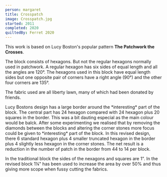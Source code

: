 ```yaml
---
person: margaret
title: Crosspatch
image: Crosspatch.jpg
started: 2011
completed: 2020
quiltedBy: Ferret 2020
---
```



This work is based on Lucy Boston's popular pattern **The Patchwork the Crosses**.

The block consists of hexagons. But not the regular hexagons normally used in patchwork. A regular hexagon has six sides of equal length and all the angles are 120°.
The hexagons used in this block have equal length sides but one opposite pair of corners have a right angle (90°) and the other four corners are 135°.

The fabric used are all liberty lawn, many of which had been donated by friends.

<TextImage left='POC-Original.svg'>
  Lucy Bostons design has a large border around the *interesting* part of the block. The
  central part has 24 hexagon compared with 24 hexagon plus 20 squares in the border. This
  was a bit dauting especial as the main colour would be balck.
</TextImage>
<TextImage right='POC-Margie.svg'>
  After some experimenting we realised that by removing the diamonds between the blocks
  and altering the corner stones more focus could be given to *interesting* part of the
  block. In this revised design, there 6 standard hexagon plus 4 smaller truncated hexagon
  in the border plus 4 slightly less hexagon in the corner stones. The net result is a
  reduction in the number of patch in the border from 44 to 14 per block.
</TextImage>

In the traditional block the sides of the nexagons and squares are 1". In the revised block 1¼" has been used to increase the area by over 50% and thus giving more scope when fussy cutting the fabrics.
